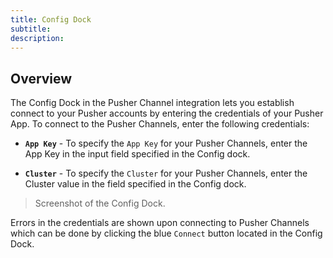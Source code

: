 ```yaml
---
title: Config Dock
subtitle:
description:
---
```


## Overview

The Config Dock in the Pusher Channel integration lets you establish connect to your Pusher accounts by entering the credentials of your Pusher App. To connect to the Pusher Channels, enter the following credentials:

- **`App Key`** - To specify the `App Key` for your Pusher Channels, enter the App Key in the input field specified in the Config dock.

- **`Cluster`** - To specify the `Cluster` for your Pusher Channels, enter the Cluster value in the field specified in the Config dock.

> Screenshot of the Config Dock.

Errors in the credentials are shown upon connecting to Pusher Channels which can be done by clicking the blue `Connect` button located in the Config Dock.
